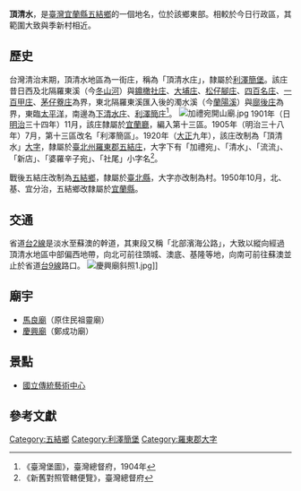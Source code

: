 {{noteTA
|1 = zh-cn:庄; zh-hk:庄; zh-tw:庄;
}}
'''頂清水'''，是[[臺灣|臺灣]][[宜蘭縣|宜蘭縣]][[五結鄉|五結鄉]]的一個地名，位於該鄉東部。相較於今日行政區，其範圍大致與季新村相近。

==歷史==
台灣清治末期，頂清水地區為一街庄，稱為「頂清水庄」，隸屬於[[利澤簡堡|利澤簡堡]]。該庄昔日西及北隔羅東溪（今[[冬山河|冬山河]]）與[[鐤橄社庄|鐤橄社庄]]、[[大埔_(宜蘭縣)|大埔庄]]、[[松子腳_(宜蘭縣)|松仔腳庄]]、[[四百名庄|四百名庄]]、[[一百甲庄|一百甲庄]]、[[茅仔藔庄|茅仔藔庄]]為界，東北隔羅東溪匯入後的濁水溪（今[[蘭陽溪|蘭陽溪]]）與[[廍後_(宜蘭縣)|廍後庄]]為界，東臨[[太平洋|太平洋]]，南邊為[[下清水庄|下清水庄]]、[[利澤簡庄|利澤簡庄]]<ref>《臺灣堡圖》，臺灣總督府，1904年</ref>。
[[File:加禮宛開山廟.jpg|thumb]]
1901年（日[[明治|明治]]三十四年）11月，該庄隸屬於[[宜蘭廳|宜蘭廳]]，編入第十三區。1905年（明治三十八年）7月，第十三區改名「利澤簡區」。1920年（[[大正|大正]]九年），該庄改制為「頂清水」[[大字|大字]]，隸屬於[[臺北州|臺北州]][[羅東郡|羅東郡]][[五結庄|五結庄]]，大字下有「加禮宛」、「清水」、「流流」、「新店」、「婆羅辛子宛」、「社尾」小字名<ref>《新舊對照管轄便覽》，臺灣總督府</ref>。

戰後五結庄改制為[[五結鄉|五結鄉]]，隸屬於[[臺北縣|臺北縣]]，大字亦改制為村。1950年10月，北、基、宜分治，五結鄉改隸屬於[[宜蘭縣|宜蘭縣]]。

==交通==
省道[[台2線|台2線]]是淡水至蘇澳的幹道，其東段又稱「北部濱海公路」，大致以縱向經過頂清水地區中部偏西地帶，向北可前往頭城、澳底、基隆等地，向南可前往蘇澳並止於省道[[台9線|台9線]]路口。
[[File:慶興廟斜照1.jpg|thumb]]]]
==廟宇==
*[[馬良廟|馬良廟]]（原住民祖靈廟）
*[[慶興廟|慶興廟]]（鄭成功廟）

==景點==
*[[國立傳統藝術中心|國立傳統藝術中心]]

==參考文獻==
{{reflist}}

{{羅東郡}}

[[Category:五結鄉|Category:五結鄉]]
[[Category:利澤簡堡|Category:利澤簡堡]]
[[Category:羅東郡大字|Category:羅東郡大字]]